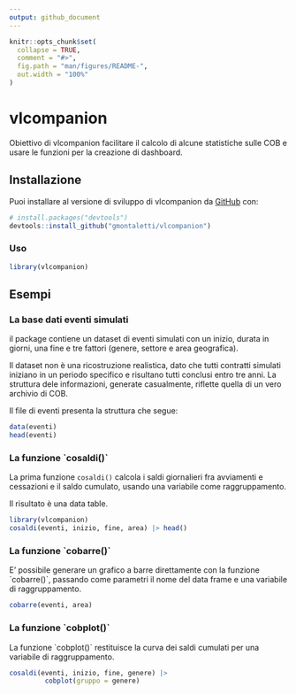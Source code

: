 ```yaml
---
output: github_document
---
```


<!-- README.md is generated from README.Rmd. Please edit that file -->

```r
knitr::opts_chunk$set(
  collapse = TRUE,
  comment = "#>",
  fig.path = "man/figures/README-",
  out.width = "100%"
)
```

# vlcompanion

<!-- badges: start -->

<!-- badges: end -->

Obiettivo di vlcompanion facilitare il calcolo di alcune statistiche sulle COB e usare le funzioni per la creazione di dashboard.

## Installazione

Puoi installare al versione di sviluppo di vlcompanion da [GitHub](https://github.com/) con:

``` r
# install.packages("devtools")
devtools::install_github("gmontaletti/vlcompanion")
```

### Uso

```r
library(vlcompanion)
```

## Esempi

### La base dati eventi simulati

il package contiene un dataset di eventi simulati con un inizio, durata in giorni, una fine e tre fattori (genere, settore e area geografica).

Il dataset non è una ricostruzione realistica, dato che tutti contratti simulati iniziano in un periodo specifico e risultano tutti conclusi entro tre anni. La struttura dele informazioni, generate casualmente, riflette quella di un vero archivio di COB.

Il file di eventi presenta la struttura che segue:

```r
data(eventi)
head(eventi)
```

### La funzione \`cosaldi()\`

La prima funzione `cosaldi()` calcola i saldi giornalieri fra avviamenti e cessazioni e il saldo cumulato, usando una variabile come raggruppamento.

Il risultato è una data table.

```r
library(vlcompanion)
cosaldi(eventi, inizio, fine, area) |> head()

```

### La funzione \`cobarre()\`

E' possibile generare un grafico a barre direttamente con la funzione \`cobarre()\`, passando come parametri il nome del data frame e una variabile di raggruppamento.

```r
cobarre(eventi, area) 
```

### La funzione \`cobplot()\`

La funzione \`cobplot()\` restituisce la curva dei saldi cumulati per una variabile di raggruppamento.

```r
cosaldi(eventi, inizio, fine, genere) |>
         cobplot(gruppo = genere)
```

